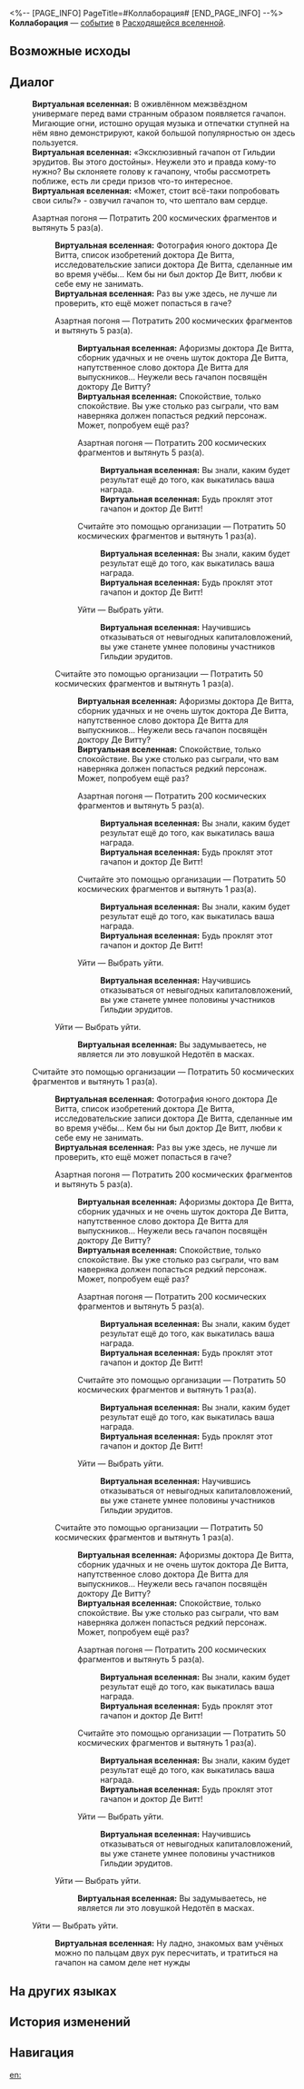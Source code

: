 <%-- [PAGE_INFO]
PageTitle=#Коллаборация#
[END_PAGE_INFO] --%>
{{Дополнить}}
{{ВВ Событие Инфобокс
|id                 = 23601
|Название           = 
|Изображение        = Событие ВВ Неорганическая форма жизни.png
|Испытание_в_вв     = 
|Испытание_в_рое    = 
|Испытание_в_зиш    = 
|Испытание_в_рв     = Неизвестно
|Испытание_в_облнеп = 
|Требования         = 
|Пред               = 
|След               = 
|Упоминания         = 
|Порядок            = 
|Порядок_рв         = 115
}}
'''Коллаборация''' — [[Расходящаяся вселенная/События|событие]] в [[Расходящаяся вселенная|Расходящейся вселенной]].

==Возможные исходы==
{{Возможные исходы
|Выбор_1 = Азартная погоня

|Выбор_1_1 = Азартная погоня

|Выбор_1_1_1 = Азартная погоня
|Результат_1_1_1 = Потратить 200 космических фрагментов и вытянуть 5 раз(а).

|Выбор_1_1_2 = Считайте это помощью организации
|Результат_1_1_2 = Потратить 50 космических фрагментов и вытянуть 1 раз(а).

|Выбор_1_1_3 = Уйти
|Результат_1_1_3 = Выбрать уйти.

|Выбор_1_2 = Считайте это помощью организации

|Выбор_1_2_1 = Азартная погоня
|Результат_1_2_1 = Потратить 200 космических фрагментов и вытянуть 5 раз(а).

|Выбор_1_2_2 = Считайте это помощью организации
|Результат_1_2_2 = Потратить 50 космических фрагментов и вытянуть 1 раз(а).

|Выбор_1_2_3 = Уйти
|Результат_1_2_3 = Выбрать уйти.

|Выбор_1_3 = Уйти
|Результат_1_3 = Выбрать уйти.

|Выбор_2 = Считайте это помощью организации

|Выбор_2_1 = Азартная погоня

|Выбор_2_1_1 = Азартная погоня
|Результат_2_1_1 = Потратить 200 космических фрагментов и вытянуть 5 раз(а).

|Выбор_2_1_2 = Считайте это помощью организации
|Результат_2_1_2 = Потратить 50 космических фрагментов и вытянуть 1 раз(а).

|Выбор_2_1_3 = Уйти
|Результат_2_1_3 = Выбрать уйти.

|Выбор_2_2 = Считайте это помощью организации

|Выбор_2_2_1 = Азартная погоня
|Результат_2_2_1 = Потратить 200 космических фрагментов и вытянуть 5 раз(а).

|Выбор_2_2_2 = Считайте это помощью организации
|Результат_2_2_2 = Потратить 50 космических фрагментов и вытянуть 1 раз(а).

|Выбор_2_2_3 = Уйти
|Результат_2_2_3 = Выбрать уйти.

|Выбор_2_3 = Уйти
|Результат_2_3 = Выбрать уйти.

|Выбор_3 = Уйти
|Результат_3 = Выбрать уйти.
}}

==Диалог==
{{Диалог Начало}}
:'''Виртуальная вселенная:''' В оживлённом межзвёздном универмаге перед вами странным образом появляется гачапон. Мигающие огни, истошно орущая музыка и отпечатки ступней на нём явно демонстрируют, какой большой популярностью он здесь пользуется.
:'''Виртуальная вселенная:''' «Эксклюзивный гачапон от Гильдии эрудитов. Вы этого достойны». Неужели это и правда кому-то нужно? Вы склоняете голову к гачапону, чтобы рассмотреть поближе, есть ли среди призов что-то интересное.
:'''Виртуальная вселенная:''' «Может, стоит всё-таки попробовать свои силы?» - озвучил гачапон то, что шептало вам сердце.
:{{Диалог|Звезда}} Азартная погоня &mdash; Потратить 200 космических фрагментов и вытянуть 5 раз(а).
::'''Виртуальная вселенная:''' Фотография юного доктора Де Витта, список изобретений доктора Де Витта, исследовательские записи доктора Де Витта, сделанные им во время учёбы... Кем бы ни был доктор Де Витт, любви к себе ему не занимать.
::'''Виртуальная вселенная:''' Раз вы уже здесь, не лучше ли проверить, кто ещё может попасться в гаче?
::{{Диалог|Звезда}} Азартная погоня &mdash; Потратить 200 космических фрагментов и вытянуть 5 раз(а).
:::'''Виртуальная вселенная:''' Афоризмы доктора Де Витта, сборник удачных и не очень шуток доктора Де Витта, напутственное слово доктора Де Витта для выпускников... Неужели весь гачапон посвящён доктору Де Витту?
:::'''Виртуальная вселенная:''' Спокойствие, только спокойствие. Вы уже столько раз сыграли, что вам наверняка должен попасться редкий персонаж. Может, попробуем ещё раз?
:::{{Диалог|Звезда}} Азартная погоня &mdash; Потратить 200 космических фрагментов и вытянуть 5 раз(а).
::::'''Виртуальная вселенная:''' Вы знали, каким будет результат ещё до того, как выкатилась ваша награда.
::::'''Виртуальная вселенная:''' Будь проклят этот гачапон и доктор Де Витт!
:::{{Диалог|Звезда}} Считайте это помощью организации &mdash; Потратить 50 космических фрагментов и вытянуть 1 раз(а).
::::'''Виртуальная вселенная:''' Вы знали, каким будет результат ещё до того, как выкатилась ваша награда.
::::'''Виртуальная вселенная:''' Будь проклят этот гачапон и доктор Де Витт!
:::{{Диалог|Звезда}} Уйти &mdash; Выбрать уйти.
::::'''Виртуальная вселенная:''' Научившись отказываться от невыгодных капиталовложений, вы уже станете умнее половины участников Гильдии эрудитов.
::{{Диалог|Звезда}} Считайте это помощью организации &mdash; Потратить 50 космических фрагментов и вытянуть 1 раз(а).
:::'''Виртуальная вселенная:''' Афоризмы доктора Де Витта, сборник удачных и не очень шуток доктора Де Витта, напутственное слово доктора Де Витта для выпускников... Неужели весь гачапон посвящён доктору Де Витту?
:::'''Виртуальная вселенная:''' Спокойствие, только спокойствие. Вы уже столько раз сыграли, что вам наверняка должен попасться редкий персонаж. Может, попробуем ещё раз?
:::{{Диалог|Звезда}} Азартная погоня &mdash; Потратить 200 космических фрагментов и вытянуть 5 раз(а).
::::'''Виртуальная вселенная:''' Вы знали, каким будет результат ещё до того, как выкатилась ваша награда.
::::'''Виртуальная вселенная:''' Будь проклят этот гачапон и доктор Де Витт!
:::{{Диалог|Звезда}} Считайте это помощью организации &mdash; Потратить 50 космических фрагментов и вытянуть 1 раз(а).
::::'''Виртуальная вселенная:''' Вы знали, каким будет результат ещё до того, как выкатилась ваша награда.
::::'''Виртуальная вселенная:''' Будь проклят этот гачапон и доктор Де Витт!
:::{{Диалог|Звезда}} Уйти &mdash; Выбрать уйти.
::::'''Виртуальная вселенная:''' Научившись отказываться от невыгодных капиталовложений, вы уже станете умнее половины участников Гильдии эрудитов.
::{{Диалог|Звезда}} Уйти &mdash; Выбрать уйти.
:::'''Виртуальная вселенная:''' Вы задумываетесь, не является ли это ловушкой Недотёп в масках.
:{{Диалог|Звезда}} Считайте это помощью организации &mdash; Потратить 50 космических фрагментов и вытянуть 1 раз(а).
::'''Виртуальная вселенная:''' Фотография юного доктора Де Витта, список изобретений доктора Де Витта, исследовательские записи доктора Де Витта, сделанные им во время учёбы... Кем бы ни был доктор Де Витт, любви к себе ему не занимать.
::'''Виртуальная вселенная:''' Раз вы уже здесь, не лучше ли проверить, кто ещё может попасться в гаче?
::{{Диалог|Звезда}} Азартная погоня &mdash; Потратить 200 космических фрагментов и вытянуть 5 раз(а).
:::'''Виртуальная вселенная:''' Афоризмы доктора Де Витта, сборник удачных и не очень шуток доктора Де Витта, напутственное слово доктора Де Витта для выпускников... Неужели весь гачапон посвящён доктору Де Витту?
:::'''Виртуальная вселенная:''' Спокойствие, только спокойствие. Вы уже столько раз сыграли, что вам наверняка должен попасться редкий персонаж. Может, попробуем ещё раз?
:::{{Диалог|Звезда}} Азартная погоня &mdash; Потратить 200 космических фрагментов и вытянуть 5 раз(а).
::::'''Виртуальная вселенная:''' Вы знали, каким будет результат ещё до того, как выкатилась ваша награда.
::::'''Виртуальная вселенная:''' Будь проклят этот гачапон и доктор Де Витт!
:::{{Диалог|Звезда}} Считайте это помощью организации &mdash; Потратить 50 космических фрагментов и вытянуть 1 раз(а).
::::'''Виртуальная вселенная:''' Вы знали, каким будет результат ещё до того, как выкатилась ваша награда.
::::'''Виртуальная вселенная:''' Будь проклят этот гачапон и доктор Де Витт!
:::{{Диалог|Звезда}} Уйти &mdash; Выбрать уйти.
::::'''Виртуальная вселенная:''' Научившись отказываться от невыгодных капиталовложений, вы уже станете умнее половины участников Гильдии эрудитов.
::{{Диалог|Звезда}} Считайте это помощью организации &mdash; Потратить 50 космических фрагментов и вытянуть 1 раз(а).
:::'''Виртуальная вселенная:''' Афоризмы доктора Де Витта, сборник удачных и не очень шуток доктора Де Витта, напутственное слово доктора Де Витта для выпускников... Неужели весь гачапон посвящён доктору Де Витту?
:::'''Виртуальная вселенная:''' Спокойствие, только спокойствие. Вы уже столько раз сыграли, что вам наверняка должен попасться редкий персонаж. Может, попробуем ещё раз?
:::{{Диалог|Звезда}} Азартная погоня &mdash; Потратить 200 космических фрагментов и вытянуть 5 раз(а).
::::'''Виртуальная вселенная:''' Вы знали, каким будет результат ещё до того, как выкатилась ваша награда.
::::'''Виртуальная вселенная:''' Будь проклят этот гачапон и доктор Де Витт!
:::{{Диалог|Звезда}} Считайте это помощью организации &mdash; Потратить 50 космических фрагментов и вытянуть 1 раз(а).
::::'''Виртуальная вселенная:''' Вы знали, каким будет результат ещё до того, как выкатилась ваша награда.
::::'''Виртуальная вселенная:''' Будь проклят этот гачапон и доктор Де Витт!
:::{{Диалог|Звезда}} Уйти &mdash; Выбрать уйти.
::::'''Виртуальная вселенная:''' Научившись отказываться от невыгодных капиталовложений, вы уже станете умнее половины участников Гильдии эрудитов.
::{{Диалог|Звезда}} Уйти &mdash; Выбрать уйти.
:::'''Виртуальная вселенная:''' Вы задумываетесь, не является ли это ловушкой Недотёп в масках.
:{{Диалог|Звезда}} Уйти &mdash; Выбрать уйти.
::'''Виртуальная вселенная:''' Ну ладно, знакомых вам учёных можно по пальцам двух рук пересчитать, и тратиться на гачапон на самом деле нет нужды
{{Диалог Конец}}

==На других языках==
{{На других языках
|en   = Collab Product
|zhs  = 联名产品
|zht  = 聯名產品
|ja   = コラボ{{Rubi|商品|しょうひん}}
|ko   = 콜라보 제품
|es   = Producto de colaboración
|fr   = Produit de collaboration
|ru   = Коллаборация
|th   = ผลิตภัณฑ์คอลแลป
|vi   = Sản Phẩm Hợp Tác
|de   = Kollaborationsprodukt
|id   = Produk Kolaborasi
|pt   = Produto de Colaboração
}}

==История изменений==
{{История изменений|null}}

==Навигация==
{{События ВВ Навбокс}}

[[en:]]